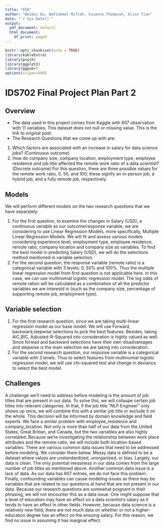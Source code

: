 ```yaml
---
title: "EDA"
author: "Beibei Du, Wafiakmal Miftah, Suzanna Thompson, Alisa Tian"
date: "`r Sys.Date()`"
output: 
  pdf_document: default
  html_document:
    df_print: paged
---
```


```r
knitr::opts_chunk$set(echo = TRUE)
library(kableExtra)
library(psych)
library(ggplot2)
library(ggpubr)
options(scipen=999)
```
# IDS702 Final Project Plan Part 2

## Overview
- The data used in this project comes from Kaggle with 607 observation with 11 variables. This dataset does not null or missing value. This is the link to original post: [\textcolor{blue}{Data Science Job Salaries}](https://www.kaggle.com/datasets/ruchi798/data-science-job-salaries)
- The Research Questions that we come up with are:

1) Which factors are associated with an increase in salary for data science jobs? (Continuous outcome)
2) How do company size, company location, employment type, employee residence and job title affected the remote work ratio of a data scientist? (Discrete outcome) For this question, there are three possible values for the remote work ratio, 0, 50, and 100; these signify an in-person job, a hybrid job, and a fully remote job, respectively. 

## Models
We will perform different models on the two research questions that we have separately:

1) For the first question, to examine the changes in Salary (USD), a continuous variable as our outcome/response variable, we are considering to use Linear Regression Models, more specifically, Multiple Linear Regression Models. We will fit and assess various models considering experience level, employment type, employee residence, remote ratio, company location and company size as variables. To find the best model in predicting Salary (USD), we will do the selections method mentioned in variable selection.
2) For the second question, the response variable (remote ratio) is a categorical variable with 3 levels: 0, 50% and 100%. Thus the multiple linear regression model from first question is not applicable here. In this case, we can use multinomial logistic regression model. The log odds of remote ration will be calculated as a combination of all the predictor variables we are interestd in (such as the company size, percentage of supporting remote job, employment type). 

## Variable selection
1) For the first research question, since we are taking multi-linear regression model as our base model. We will use Forward, backward,stepwise selections to pick the best features. Besides, taking AIC,BIC, Adjusted-R-Squared into consideration is highly valued as well. Since forwad and backward selections have their own disadvantages and stepwise is the main selection we are taking into consideration.
2) For the second research question, our response variable is a categorical variable with 3 levels. Thus to select features from multinomial logistic regression model, we will use chi-squared test and change in deviance to select the best model. 


## Challenges
A challenge we'll need to address before modeling is the amount of job titles that are present in our data. To solve this, we will collaspe certain job titles into relevant categories. In that, if the job title "NLP Engineer" only shows up once, we will combine this with a similar job title or exclude it on the whole. This decision will be informed by domain knowledge and field experts. 
We face a similar problem with employee_residence and company_location. Not only is more than half of our data from the United States, Great Britian, and Canada, but the two variables are also highly correlated. Because we're investigating the relationship between work place attributes and the remote-ratio, we will include both location-based variables. 
There are various common data issues that need to be addressed before modeling. We consider them below. 
Messy data is defined to be a dataset where values are unstandardized, unorganized, or bias. Largely, our data is clean. The only potential messiness in our data comes from the large number of job titles as mentioned above. 
Another common data issue is a lack of data. As our data has 607 entries, we do not face this problem. 
Finally, confounding variables can cause modeling issues as there may be variables that are related to our questions at hand that are not present in our data. Because our research questions are somewhat poignant in their phrasing, we will not encounter this as a data issue. One might suppose that a level of education may have an effect on a data scientist's salary as it tends to have an effect in other fields. However, because data science is a relatively new field, there are not much data on whether or not a higher-education degree has an effect on the ensuing salary. For this reason, we find no issue in assuming it has marginal effect.
